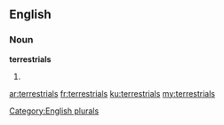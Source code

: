 ==English==

===Noun===
'''terrestrials'''

# {{plural of|terrestrial}}

[[Category:English plurals]]

[[ar:terrestrials]]
[[fr:terrestrials]]
[[ku:terrestrials]]
[[my:terrestrials]]